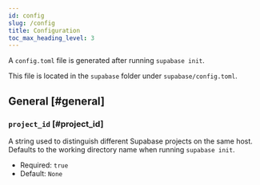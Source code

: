 ```yaml
---
id: config
slug: /config
title: Configuration
toc_max_heading_level: 3
---
```


<!-- AUTOGENERATED: DO NOT EDIT DIRECTLY -->

A `config.toml` file is generated after running `supabase init`.

This file is located in the `supabase` folder under `supabase/config.toml`.




<!-- AUTOGENERATED: DO NOT EDIT DIRECTLY -->

## General [#general]



### `project_id` [#project_id]

A string used to distinguish different Supabase projects on the same host. Defaults to the working directory name when running `supabase init`.


<ul class="method-list-group">
<li class="method-list-item-label flex items-center gap-4">Required: <code>true</code></li>
<li class="method-list-item-label flex items-center gap-4">Default: <code>None</code></li>
</ul>

<br />


